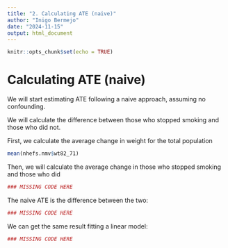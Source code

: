 ```yaml
---
title: "2. Calculating ATE (naive)"
author: "Inigo Bermejo"
date: "2024-11-15"
output: html_document
---
```


```r
knitr::opts_chunk$set(echo = TRUE)
```

# Calculating ATE (naive)

We will start estimating ATE following a naive approach, assuming no confounding.

We will calculate the difference between those who stopped smoking and those who did not.

First, we calculate the average change in weight for the total population

```r

mean(nhefs.nmv$wt82_71)

```

Then, we will calculate the average change in those who stopped smoking and those who did

```r

### MISSING CODE HERE
```

The naive ATE is the difference between the two:

```r
### MISSING CODE HERE
```

We can get the same result fitting a linear model:

```r

### MISSING CODE HERE

```
